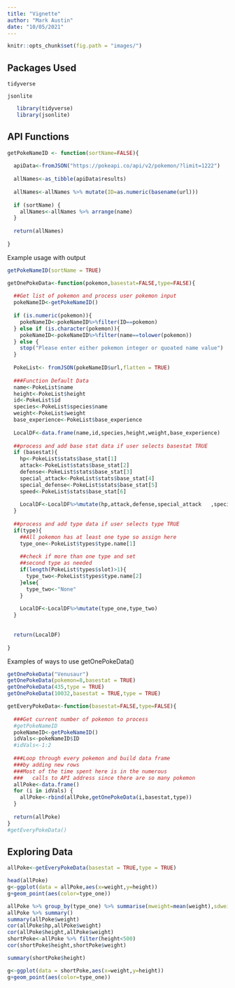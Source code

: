 ```yaml
---
title: "Vignette"
author: "Mark Austin"
date: "10/05/2021"
---
```


```r
knitr::opts_chunk$set(fig.path = "images/")
```

## Packages Used

`tidyverse`

`jsonlite`

```r
   library(tidyverse)
   library(jsonlite)
```




## API Functions 


```r
getPokeNameID <- function(sortName=FALSE){
  
  apiData<-fromJSON("https://pokeapi.co/api/v2/pokemon/?limit=1222")
  
  allNames<-as_tibble(apiData$results)
  
  allNames<-allNames %>% mutate(ID=as.numeric(basename(url)))
  
  if (sortName) {
    allNames<-allNames %>% arrange(name)
  }
  
  return(allNames)
  
}
```


Example usage with output

```r
getPokeNameID(sortName = TRUE)
```




```r

getOnePokeData<-function(pokemon,basestat=FALSE,type=FALSE){
  
  ##Get list of pokemon and process user pokemon input
  pokeNameID<-getPokeNameID()
  
  if (is.numeric(pokemon)){
    pokeNameID<-pokeNameID%>%filter(ID==pokemon)
  } else if (is.character(pokemon)){
    pokeNameID<-pokeNameID%>%filter(name==tolower(pokemon))
  } else {
    stop("Please enter either pokemon integer or quoated name value")
  }
  
  PokeList<- fromJSON(pokeNameID$url,flatten = TRUE)
  
  ###Function Default Data
  name<-PokeList$name
  height<-PokeList$height
  id<-PokeList$id
  species<-PokeList$species$name
  weight<-PokeList$weight
  base_experience<-PokeList$base_experience
  
  LocalDF<-data.frame(name,id,species,height,weight,base_experience)
  
  ##process and add base stat data if user selects basestat TRUE
  if (basestat){
    hp<-PokeList$stats$base_stat[1]
    attack<-PokeList$stats$base_stat[2]
    defense<-PokeList$stats$base_stat[3]
    special_attack<-PokeList$stats$base_stat[4]
    special_defense<-PokeList$stats$base_stat[5]
    speed<-PokeList$stats$base_stat[6]
    
    LocalDF<-LocalDF%>%mutate(hp,attack,defense,special_attack   ,special_defense ,speed)
  }
  
  ##process and add type data if user selects type TRUE
  if(type){
    ##All pokemon has at least one type so assign here
    type_one<-PokeList$types$type.name[1]
    
    ##check if more than one type and set 
    ##second type as needed
    if(length(PokeList$types$slot)>1){
      type_two<-PokeList$types$type.name[2]
    }else{
      type_two<-"None"
    }
    
    LocalDF<-LocalDF%>%mutate(type_one,type_two)
  }
  
  
  return(LocalDF)
  
}
```

Examples of ways to use getOnePokeData()

```r
getOnePokeData("Venusaur")
getOnePokeData(pokemon=8,basestat = TRUE)
getOnePokeData(435,type = TRUE)
getOnePokeData(10032,basestat = TRUE,type = TRUE)
```



```r
getEveryPokeData<-function(basestat=FALSE,type=FALSE){
  
  ###Get current number of pokemon to process
  #getPokeNameID
  pokeNameID<-getPokeNameID()
  idVals<-pokeNameID$ID
  #idVals<-1:2
  
  ###Loop through every pokemon and build data frame
  ###by adding new rows
  ###Most of the time spent here is in the numerous 
  ###   calls to API address since there are so many pokemon
  allPoke<-data.frame()
  for (i in idVals) {
    allPoke<-rbind(allPoke,getOnePokeData(i,basestat,type))
  }
  
  return(allPoke)
}
#getEveryPokeData()
```



## Exploring Data



```r
allPoke<-getEveryPokeData(basestat = TRUE,type = TRUE)
```

```r
head(allPoke)
g<-ggplot(data = allPoke,aes(x=weight,y=height))
g+geom_point(aes(color=type_one))

```

```r
allPoke %>% group_by(type_one) %>% summarise(mweight=mean(weight),sdweight=sd(weight))
allPoke %>% summary()
summary(allPoke$weight)
cor(allPoke$hp,allPoke$weight)
cor(allPoke$height,allPoke$weight)
shortPoke<-allPoke %>% filter(height<500) 
cor(shortPoke$height,shortPoke$weight)

summary(shortPoke$height)

g<-ggplot(data = shortPoke,aes(x=weight,y=height))
g+geom_point(aes(color=type_one))

```


